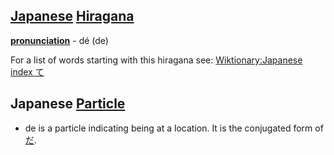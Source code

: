 == [[Japanese]] [[Hiragana]] ==
'''[[pronunciation]]''' - dé (de)

For a list of words starting with this hiragana see: [[Wiktionary:Japanese index て]]

==Japanese [[Particle]] ==
*de is a particle indicating being at a location.  It is the conjugated form of [[だ]].